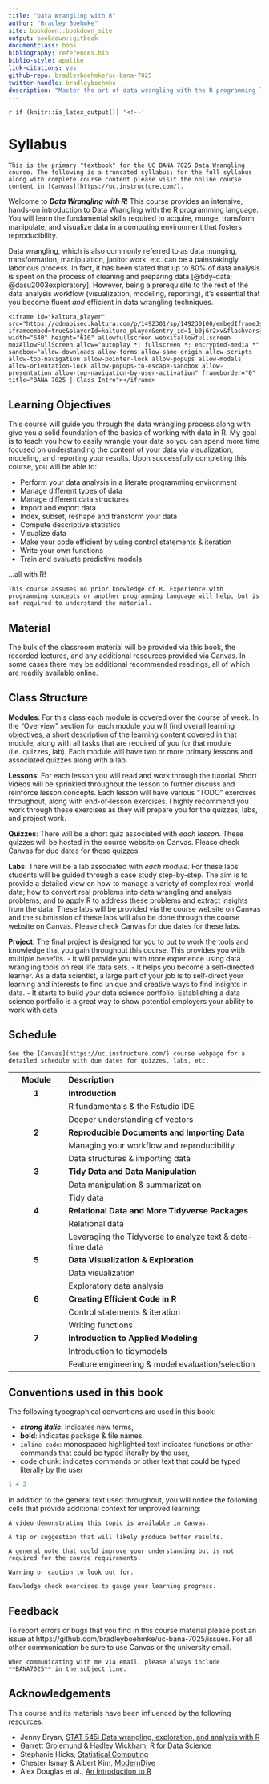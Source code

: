 ```yaml
--- 
title: "Data Wrangling with R"
author: "Bradley Boehmke"
site: bookdown::bookdown_site
output: bookdown::gitbook
documentclass: book
bibliography: references.bib
biblio-style: apalike
link-citations: yes
github-repo: bradleyboehmke/uc-bana-7025
twitter-handle: bradleyboehmke
description: "Master the art of data wrangling with the R programming language."
---
```


`r if (knitr::is_latex_output()) '<!--'` 

# Syllabus {-}

```block
This is the primary "textbook" for the UC BANA 7025 Data Wrangling course. The following is a truncated syllabus; for the full syllabus along with complete course content please visit the online course content in [Canvas](https://uc.instructure.com/). 
```

Welcome to ___Data Wrangling with R___! This course provides an intensive, hands-on introduction to Data Wrangling with the R programming language. You will learn the fundamental skills required to acquire, munge, transform, manipulate, and visualize data in a computing environment that fosters reproducibility.

Data wrangling, which is also commonly referred to as data munging, transformation, manipulation, janitor work, etc. can be a painstakingly laborious process. In fact, it has been stated that up to 80% of data analysis is spent on the process of cleaning and preparing data [@tidy-data; @dasu2003exploratory]. However, being a prerequisite to the rest of the data analysis workflow (visualization, modeling, reporting), it's essential that you become fluent *and* efficient in data wrangling techniques.

```block
<iframe id="kaltura_player" src="https://cdnapisec.kaltura.com/p/1492301/sp/149230100/embedIframeJs/uiconf_id/49148882/partner_id/1492301?iframeembed=true&playerId=kaltura_player&entry_id=1_b0j6r2xv&flashvars[streamerType]=auto&amp;flashvars[localizationCode]=en_US&amp;flashvars[leadWithHTML5]=true&amp;flashvars[sideBarContainer.plugin]=true&amp;flashvars[sideBarContainer.position]=left&amp;flashvars[sideBarContainer.clickToClose]=true&amp;flashvars[chapters.plugin]=true&amp;flashvars[chapters.layout]=vertical&amp;flashvars[chapters.thumbnailRotator]=false&amp;flashvars[streamSelector.plugin]=true&amp;flashvars[EmbedPlayer.SpinnerTarget]=videoHolder&amp;flashvars[dualScreen.plugin]=true&amp;flashvars[Kaltura.addCrossoriginToIframe]=true&amp;&wid=1_i0rvqaeq" width="640" height="610" allowfullscreen webkitallowfullscreen mozAllowFullScreen allow="autoplay *; fullscreen *; encrypted-media *" sandbox="allow-downloads allow-forms allow-same-origin allow-scripts allow-top-navigation allow-pointer-lock allow-popups allow-modals allow-orientation-lock allow-popups-to-escape-sandbox allow-presentation allow-top-navigation-by-user-activation" frameborder="0" title="BANA 7025 | Class Intro"></iframe>
```


## Learning Objectives {-}

This course will guide you through the data wrangling process along with give you a solid foundation of the basics of working with data in R. My goal is to teach you how to easily wrangle your data so you can spend more time focused on understanding the content of your data via visualization, modeling, and reporting your results. Upon successfully completing this course, you will be able to:

* Perform your data analysis in a literate programming environment
* Manage different types of data
* Manage different data structures
* Import and export data
* Index, subset, reshape and transform your data
* Compute descriptive statistics
* Visualize data
* Make your code efficient by using control statements & iteration
* Write your own functions
* Train and evaluate predictive models

...all with R!

```block
This course assumes no prior knowledge of R. Experience with programming concepts or another programming language will help, but is not required to understand the material. 
```

## Material {-}

The bulk of the classroom material will be provided via this book, the recorded lectures, and any additional resources provided via Canvas. In some cases there may be additional recommended readings, all of which are readily available online.

## Class Structure {-}

__Modules__: For this class each module is covered over the course of week. In the "Overview" section for each module you will find overall learning objectives, a short description of the learning content covered in that module, along with all tasks that are required of you for that module (i.e. quizzes, lab). Each module will have two or more primary lessons and associated quizzes along with a lab.

__Lessons__: For each lesson you will read and work through the tutorial. Short videos will be sprinkled throughout the lesson to further discuss and reinforce lesson concepts. Each lesson will have various "TODO" exercises throughout, along with end-of-lesson exercises. I highly recommend you work through these exercises as they will prepare you for the quizzes, labs, and project work.

__Quizzes__: There will be a short quiz associated with _each lesson_. These quizzes will be hosted in the course website on Canvas. Please check Canvas for due dates for these quizzes.

__Labs__: There will be a lab associated with _each module_. For these labs students will be guided through a case study step-by-step. The aim is to provide a detailed view on how to manage a variety of complex real-world data; how to convert real problems into data wrangling and analysis problems; and to apply R to address these problems and extract insights from the data. These labs will be provided via the course website on Canvas and the submission of these labs will also be done through the course website on Canvas. Please check Canvas for due dates for these labs.

__Project__: The final project is designed for you to put to work the tools and knowledge that you gain throughout this course. This provides you with multiple benefits. 
- It will provide you with more experience using data wrangling tools on real life data sets.
- It helps you become a self-directed learner. As a data scientist, a large part of your job is to self-direct your learning and interests to find unique and creative ways to find insights in data.
- It starts to build your data science portfolio. Establishing a data science portfolio is a great way to show potential employers your ability to work with data.


## Schedule {-}

```block
See the [Canvas](https://uc.instructure.com/) course webpage for a detailed schedule with due dates for quizzes, labs, etc.
```

| Module        | Description                                         |
|:-------------:|:----------------------------------------------------|
| **1**         | **Introduction**                                    |
|               | R fundamentals & the Rstudio IDE                    |
|               | Deeper understanding of vectors                     |
| **2**         | **Reproducible Documents and Importing Data**       |
|               | Managing your workflow and reproducibility          |
|               | Data structures & importing data                    |
| **3**         | **Tidy Data and Data Manipulation**                 |
|               | Data manipulation & summarization                   |
|               | Tidy data                                           |
| **4**         | **Relational Data and More Tidyverse Packages**     |
|               | Relational data                                     |
|               | Leveraging the Tidyverse to analyze text & date-time data   |
| **5**         | **Data Visualization & Exploration**                |
|               | Data visualization                                  |
|               | Exploratory data analysis                           |
| **6**         | **Creating Efficient Code in R**                    |
|               | Control statements & iteration                      |
|               | Writing functions                                   |
| **7**         | **Introduction to Applied Modeling**                |
|               | Introduction to tidymodels                          |
|               | Feature engineering & model evaluation/selection    |

## Conventions used in this book {-}

The following typographical conventions are used in this book:

* ___strong italic___: indicates new terms,
* __bold__: indicates package & file names,
* `inline code`: monospaced highlighted text indicates functions or other commands that could be typed literally by the user,
* code chunk: indicates commands or other text that could be typed literally by the user

```r
1 + 2
```

In addition to the general text used throughout, you will notice the following cells that provide additional context for improved learning:

```block
A video demonstrating this topic is available in Canvas.
```

```block
A tip or suggestion that will likely produce better results.
```

```block
A general note that could improve your understanding but is not required for the course requirements.
```

```block
Warning or caution to look out for.
```

```block
Knowledge check exercises to gauge your learning progress.
```

## Feedback {-}

To report errors or bugs that you find in this course material please post an issue at https://github.com/bradleyboehmke/uc-bana-7025/issues. For all other communication be sure to use Canvas or the university email. 

```block
When communicating with me via email, please always include **BANA7025** in the subject line.
```

## Acknowledgements {-}

This course and its materials have been influenced by the following resources:

- Jenny Bryan, [STAT 545: Data wrangling, exploration, and analysis with R](http://stat545.com/)
- Garrett Grolemund & Hadley Wickham, [R for Data Science](http://r4ds.had.co.nz/index.html)
- Stephanie Hicks, [Statistical Computing](https://www.stephaniehicks.com/jhustatcomputing2021/)
- Chester Ismay & Albert Kim, [ModernDive](https://moderndive.netlify.app/index.html)
- Alex Douglas et al., [An Introduction to R](https://intro2r.com/)
